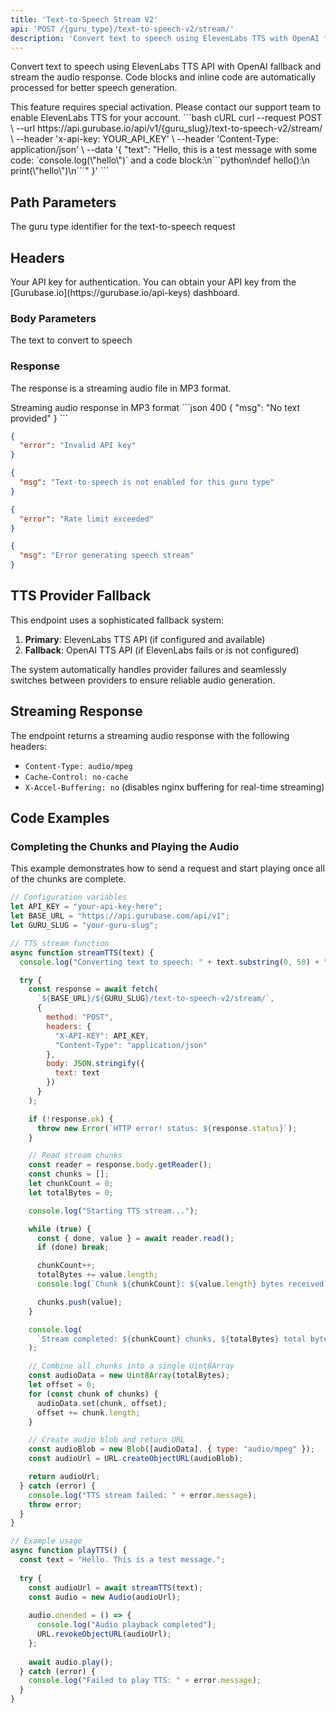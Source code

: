 ```yaml
---
title: 'Text-to-Speech Stream V2'
api: 'POST /{guru_type}/text-to-speech-v2/stream/'
description: 'Convert text to speech using ElevenLabs TTS with OpenAI fallback and stream audio response'
---
```


Convert text to speech using ElevenLabs TTS API with OpenAI fallback and stream the audio response. Code blocks and inline code are automatically processed for better speech generation.

<Note>
This feature requires special activation. Please contact our support team to enable ElevenLabs TTS for your account.
</Note>

<RequestExample>
```bash cURL
curl --request POST \
  --url https://api.gurubase.io/api/v1/{guru_slug}/text-to-speech-v2/stream/ \  
  --header 'x-api-key: YOUR_API_KEY' \
  --header 'Content-Type: application/json' \
  --data '{
    "text": "Hello, this is a test message with some code: `console.log(\"hello\")` and a code block:\n```python\ndef hello():\n    print(\"hello\")\n```"
  }'
```

</RequestExample>

## Path Parameters

<ParamField path="guru_type" type="string" required>
  The guru type identifier for the text-to-speech request
</ParamField>

## Headers

<ParamField header="x-api-key" type="string" required>
  Your API key for authentication. You can obtain your API key from the [Gurubase.io](https://gurubase.io/api-keys) dashboard.
</ParamField>

### Body Parameters

<ParamField body="text" type="string" required>
  The text to convert to speech
</ParamField>

### Response

The response is a streaming audio file in MP3 format.

<ResponseField name="audio_stream" type="audio/mpeg">
  Streaming audio response in MP3 format
</ResponseField>

<ResponseExample>
```json 400
{
  "msg": "No text provided"
}
```

```json 401
{
  "error": "Invalid API key"
}
```

```json 403
{
  "msg": "Text-to-speech is not enabled for this guru type"
}
```

```json 429
{
  "error": "Rate limit exceeded"
}
```

```json 500
{
  "msg": "Error generating speech stream"
}
```
</ResponseExample>

## TTS Provider Fallback

This endpoint uses a sophisticated fallback system:

1. **Primary**: ElevenLabs TTS API (if configured and available)
2. **Fallback**: OpenAI TTS API (if ElevenLabs fails or is not configured)

The system automatically handles provider failures and seamlessly switches between providers to ensure reliable audio generation.

## Streaming Response

The endpoint returns a streaming audio response with the following headers:
- `Content-Type: audio/mpeg`
- `Cache-Control: no-cache`
- `X-Accel-Buffering: no` (disables nginx buffering for real-time streaming)

## Code Examples

### Completing the Chunks and Playing the Audio

This example demonstrates how to send a request and start playing once all of the chunks are complete.

```javascript
// Configuration variables
let API_KEY = "your-api-key-here";
let BASE_URL = "https://api.gurubase.com/api/v1";
let GURU_SLUG = "your-guru-slug";

// TTS stream function
async function streamTTS(text) {
  console.log("Converting text to speech: " + text.substring(0, 50) + "...");

  try {
    const response = await fetch(
      `${BASE_URL}/${GURU_SLUG}/text-to-speech-v2/stream/`,
      {
        method: "POST",
        headers: {
          "X-API-KEY": API_KEY,
          "Content-Type": "application/json"
        },
        body: JSON.stringify({
          text: text
        })
      }
    );

    if (!response.ok) {
      throw new Error(`HTTP error! status: ${response.status}`);
    }

    // Read stream chunks
    const reader = response.body.getReader();
    const chunks = [];
    let chunkCount = 0;
    let totalBytes = 0;

    console.log("Starting TTS stream...");

    while (true) {
      const { done, value } = await reader.read();
      if (done) break;

      chunkCount++;
      totalBytes += value.length;
      console.log(`Chunk ${chunkCount}: ${value.length} bytes received`);

      chunks.push(value);
    }

    console.log(
      `Stream completed: ${chunkCount} chunks, ${totalBytes} total bytes`
    );

    // Combine all chunks into a single Uint8Array
    const audioData = new Uint8Array(totalBytes);
    let offset = 0;
    for (const chunk of chunks) {
      audioData.set(chunk, offset);
      offset += chunk.length;
    }

    // Create audio blob and return URL
    const audioBlob = new Blob([audioData], { type: "audio/mpeg" });
    const audioUrl = URL.createObjectURL(audioBlob);

    return audioUrl;
  } catch (error) {
    console.log("TTS stream failed: " + error.message);
    throw error;
  }
}

// Example usage
async function playTTS() {
  const text = "Hello. This is a test message.";
  
  try {
    const audioUrl = await streamTTS(text);
    const audio = new Audio(audioUrl);
    
    audio.onended = () => {
      console.log("Audio playback completed");
      URL.revokeObjectURL(audioUrl);
    };
    
    await audio.play();
  } catch (error) {
    console.log("Failed to play TTS: " + error.message);
  }
}
```